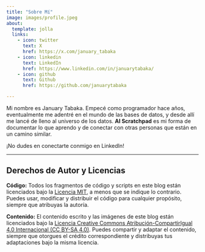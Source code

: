 ```yaml
---
title: "Sobre Mí"
image: images/profile.jpeg
about:
  template: jolla
  links:
    - icon: twitter
      text: X
      href: https://x.com/january_tabaka
    - icon: linkedin
      text: LinkedIn
      href: https://www.linkedin.com/in/januarytabaka/
    - icon: github
      text: Github
      href: https://github.com/januarytabaka

---
```


Mi nombre es January Tabaka. Empecé como programador hace años, eventualmente me adentré en el mundo de las bases de datos, y desde allí me lancé de lleno al universo de los datos. **AI Scratchpad** es mi forma de documentar lo que aprendo y de conectar con otras personas que están en un camino similar.

¡No dudes en conectarte conmigo en LinkedIn!

---

## Derechos de Autor y Licencias

**Código:** Todos los fragmentos de código y scripts en este blog están licenciados bajo la [Licencia MIT](https://github.com/januarytabaka/januarytabaka.github.io/blob/main/LICENSE), a menos que se indique lo contrario. Puedes usar, modificar y distribuir el código para cualquier propósito, siempre que atribuyas la autoría.

**Contenido:** El contenido escrito y las imágenes de este blog están licenciados bajo la [Licencia Creative Commons Atribución-CompartirIgual 4.0 Internacional (CC BY-SA 4.0)](https://creativecommons.org/licenses/by-sa/4.0/). Puedes compartir y adaptar el contenido, siempre que otorgues el crédito correspondiente y distribuyas tus adaptaciones bajo la misma licencia.
